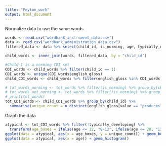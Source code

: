 ```yaml
---
title: "Peyton_work"
output: html_document
---
```



Normalize data to use the same words
```r
words <- read.csv("wordbank_instrument_data.csv")
data <- read_csv("wordbank_administration_data.csv")
filtered_data <- data %>% select(child_id, is_norming, age, typically_developing)

child_words <- inner_join(words, filtered_data, by = "child_id")

#Child 1 is a norming CDI set 
CDI_words <- child_words %>% filter(child_id == 1)
CDI_words <- unique(CDI_words$english_gloss)
child_CDI_words <- child_words %>% filter(english_gloss %in% CDI_words)

# tot_words_norming <- tot_words %>% filter(is_norming) %>% group_by(child_id) %>% count
# tot_words_not_norming <- tot_words %>% filter(!is_norming) %>% group_by(child_id) %>% count
# print(tot_words)
tot_CDI_words <- child_CDI_words %>% group_by(child_id) %>%
  summarise(unique_count = n_distinct(english_gloss[value == "produces"]), age = max(age.x), typically_developing = min(typically_developing))
```

Graph the data 
```r
atypical <- tot_CDI_words %>% filter(!typically_developing) %>%
  transform(age_boxes = ifelse(age <= 12, "8-12", ifelse(age <= 20, "13-20", ">20")))
ggplot(data = atypical, aes(x = age_boxes, y = unique_count)) + geom_boxplot()
ggplot(data = atypical, aes(x = age)) + geom_histogram()
```

